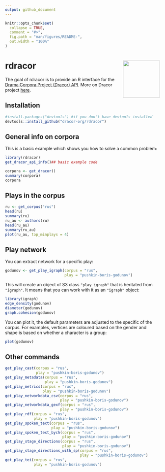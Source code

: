 ```yaml
---
output: github_document
---
```


<!-- README.md is generated from README.Rmd. Please edit that file -->

```r
knitr::opts_chunk$set(
  collapse = TRUE,
  comment = "#>",
  fig.path = "man/figures/README-",
  out.width = "100%"
)
```
# rdracor <img src="man/figures/logo.png" align="right" width="120" />

<!-- badges: start -->
<!-- badges: end -->

The goal of rdracor is to provide an R interface for the [Drama Corpora Project (Dracor) API]( https://dracor.org/documentation/api). More on Dracor project [here](https://dracor.org). 

## Installation


``` r
#install.packages("devtools") #if you don't have devtools installed
devtools::install_github("dracor-org/rdracor")
```

## General info on corpora

This is a basic example which shows you how to solve a common problem:

```r
library(rdracor)
get_dracor_api_info()## basic example code
```

```r
corpora <- get_dracor()
summary(corpora)
corpora
```

## Plays in the corpus

```r
ru <- get_corpus("rus")
head(ru)
summary(ru)
ru_au <- authors(ru)
head(ru_au)
summary(ru_au)
plot(ru_au, top_minplays = 4)
```

## Play network

You can extract network for a specific play:
```r
godunov <- get_play_igraph(corpus = "rus", 
                           play = "pushkin-boris-godunov")
```

This will create an object of S3 class `"play_igraph"` that is heritated from `"igraph"`. It means that you can work with it as an `"igraph"` object:

```r
library(igraph)
edge_density(godunov)
diameter(godunov)
graph.cohesion(godunov)
```

You can plot it, the default parameters are adjusted to the specific of the corpus. For examples, vertices are coloured based on the gender and shape is based on whether a character is a group:

```r
plot(godunov)
```

## Other commands

```r
get_play_cast(corpus = "rus", 
              play = "pushkin-boris-godunov")
get_play_metadata(corpus = "rus", 
                  play = "pushkin-boris-godunov")
get_play_metrics(corpus = "rus", 
                 play = "pushkin-boris-godunov")
get_play_networkdata_csv(corpus = "rus", 
                         play = "pushkin-boris-godunov")
get_play_networkdata_gexf(corpus = "rus", 
                         play = "pushkin-boris-godunov")
get_play_rdf(corpus = "rus", 
             play = "pushkin-boris-godunov")
get_play_spoken_text(corpus = "rus", 
                     play = "pushkin-boris-godunov")
get_play_spoken_text_bych(corpus = "rus", 
                          play = "pushkin-boris-godunov")
get_play_stage_directions(corpus = "rus", 
                          play = "pushkin-boris-godunov")
get_play_stage_directions_with_sp(corpus = "rus", 
                                  play = "pushkin-boris-godunov")
get_play_tei(corpus = "rus", 
             play = "pushkin-boris-godunov")
```

